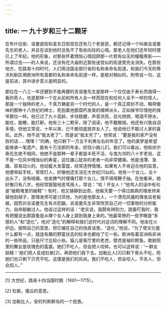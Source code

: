 ```yaml
---
---
---
```

title: 一 九十岁和三十二颗牙
---




在布什拉街、诺曼底街和圣东日街现在还有几个老居民，都还记得一个叫做吉诺曼先生的老人，并且在谈到他时总免不了有些向往的心情。那老人在他们还年轻时便已上了年纪。他的形象，对那些怀着惆怅心情回顾那一片若有似无的幢幢黑影——所谓过去——的人来说，还没有在大庙附近那些迷宫似的街道里完全消失。在那些地方，在路易十四时代，人们用法国全部行省的名称来命名街道，和我们今天的蒂沃利新区用欧洲所有首都的名称来命名街道一样，是绝对相似的。附带说一句，这是前进，其中进步意义是明显的。

那位在一八三一年还健到不能再健的吉诺曼先生是那样一个仅仅由于寿长而值得一看的奇人，也是那样一个在从前和所有人全一样而现在和任何人全不一样的怪人。那是一个独特的老人，千真万确是另一个时代的人，是一个真正原封不动、略带傲味的那种十八世纪的绅士，死抱着他那腐朽发臭的缙绅派头，正如侯爷珍惜他的侯爷爵位一样。他已过了九十高龄，步伐稳健，声音洪亮，目光炯炯，喝酒不搀水，能吃，能睡，能打鼾。他有三十二颗牙。除了阅读，他不戴眼镜。他还有兴致自诩多情，但他又常说，十年以来，已干脆彻底放弃女人了。他说他已不能讨人家的喜欢。此外，他不说“我太老了”，而是说“我太穷了”。他常说：“要是我的家产没有败的话……嘿嘿！”的确，他只剩下一万五千利弗左右的年息了。他的美梦是希望能继承一笔遗产。能有十万法郎的年金，好找小娘儿们。我们可以看出，他和伏尔泰先生绝不相同，他绝不是那种一辈子都是半死不活、与鬼为邻的八十岁老翁，这不是一位风中残烛似的寿星，这位雄心犹存的老者一向非常健康。他是浅薄、急躁、容易动火的。他动辄大发雷霆，经常违悖情理。如果有人不肯迎合他的旨意，他便举起手杖，常常打人，好像他还生活在大世纪[1]似的。他有一个女儿，五十出头了，没有结婚，他发脾气时便痛打那个女儿，恨不得用鞭子抽。在他看来，她好像只有八岁。他经常狠狠地恶骂用人，常说：“哈！坏女人！”他骂人的话中有句是“破鞋堆里的破鞋”！有时，他又镇静到出奇。他每天要一个得过疯病的理发师来替他刮胡子，那理发师可是讨厌他，为的是他那女人，一个漂亮风骚的理发店老板娘，因而对吉诺曼先生有点犯酸。吉诺曼先生非常欣赏自己对一切事物的分析能力，自命聪敏过人。他说过这样的话：“老实说，我颇有辨别力，跳蚤叮我时，我有把握说出那跳蚤是从哪个女人身上跳到我身上来的。”他最常用的一些字眼是“多感的人”和“造化”。他对“造化”的解释和我们这时代对这词的理解不同。他坐在火炉边，按照自己的意思，把它编在自己的俏皮话里。“造化，”他说，“为了使文化能什么都有一点，就连有趣的野蛮状态的标本也都给了它一些。欧洲有着亚洲和非洲的一些样品，只是尺寸比较小些。猫儿是客厅里的老虎，壁虎是袖珍鳄鱼。歌剧院里的舞女是玫瑰色的蛮婆。她们不吃人，但会把人咬碎。也可以这样说：‘一群女妖精！’她们把人变成牡蛎[2]，再把他们吞下去。加勒比人[3]只剩下骨头不吃，而她们也只剩下贝壳不吃。这便是我们的风尚。我们不吃人，但会咬人，不杀人，但会掐人。”



* * *



[1] 大世纪，路易十四当国时期（1661—1715）。

[2] 牡蛎，傻瓜的意思。

[3] 加勒比人，安的列斯群岛的一个民族。